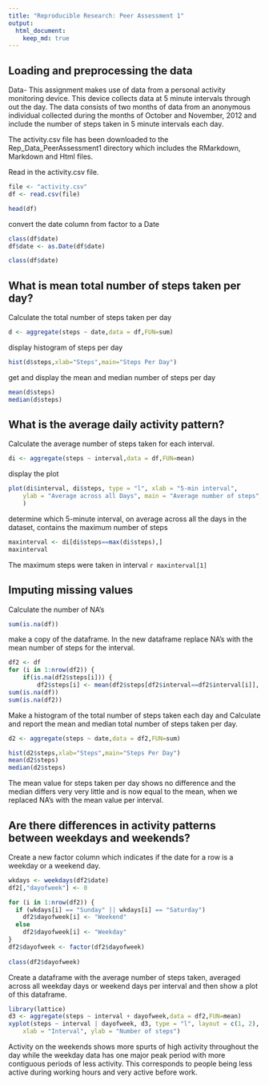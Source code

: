 ```yaml
---
title: "Reproducible Research: Peer Assessment 1"
output: 
  html_document:
    keep_md: true
---
```



## Loading and preprocessing the data

Data- 
This assignment makes use of data from a personal activity monitoring device. This device collects data at 5 minute intervals through out the day. The data consists of two months of data from an anonymous individual collected during the months of October and November, 2012 and include the number of steps taken in 5 minute intervals each day.

The activity.csv file has been downloaded to the Rep_Data_PeerAssessment1 directory which includes the RMarkdown, Markdown and Html files.

Read in the activity.csv file. 

```r
file <- "activity.csv"
df <- read.csv(file)

head(df)
```

convert the date column from  factor to a Date

``` r
class(df$date)
df$date <- as.Date(df$date)

class(df$date)
```

## What is mean total number of steps taken per day?

Calculate the total number of steps taken per day

```r
d <- aggregate(steps ~ date,data = df,FUN=sum)

```

display histogram of steps per day
```r

hist(d$steps,xlab="Steps",main="Steps Per Day")
```

get and display the mean and median number of steps per day

```r
mean(d$steps)
median(d$steps)
```
## What is the average daily activity pattern?

Calculate the average number of steps taken for each interval.
```r

di <- aggregate(steps ~ interval,data = df,FUN=mean)
```

display the plot 

```r
plot(di$interval, di$steps, type = "l", xlab = "5-min interval", 
    ylab = "Average across all Days", main = "Average number of steps", 
    )

```


determine which 5-minute interval, on average across all the days in the dataset, contains the maximum number of steps


```r

maxinterval <- di[di$steps==max(di$steps),]
maxinterval
```
The maximum steps were taken in interval `r maxinterval[1]`



## Imputing missing values

Calculate the number of NA's

```r
sum(is.na(df))
```
make a copy of the dataframe. In the new dataframe replace NA's with the mean number of steps for the interval.

```r
df2 <- df
for (i in 1:nrow(df2)) { 
    if(is.na(df2$steps[i])) { 
        df2$steps[i] <- mean(df2$steps[df2$interval==df2$interval[i]], na.rm=TRUE) } }
sum(is.na(df))
sum(is.na(df2))
```

Make a histogram of the total number of steps taken each day and Calculate and report the mean and median total number of steps taken per day.

```r

d2 <- aggregate(steps ~ date,data = df2,FUN=sum)

hist(d2$steps,xlab="Steps",main="Steps Per Day")
mean(d2$steps)
median(d2$steps)


```        
The mean value for steps taken per day shows no difference and the median differs very very little and is now equal to the mean, when we replaced NA's with the mean value per interval.

## Are there differences in activity patterns between weekdays and weekends?

Create a new factor column which indicates if the date for a row is a weekday or a weekend day.

```r

wkdays <- weekdays(df2$date)
df2[,"dayofweek"] <- 0

for (i in 1:nrow(df2)) { 
  if (wkdays[i] == "Sunday" || wkdays[i] == "Saturday") 
    df2$dayofweek[i] <- "Weekend"
  else
    df2$dayofweek[i] <- "Weekday"
}
df2$dayofweek <- factor(df2$dayofweek)
 
class(df2$dayofweek)

```

Create a dataframe with the average number of steps taken, averaged across all weekday days or weekend days per interval and then show a plot of this dataframe.

```r
library(lattice)
d3 <- aggregate(steps ~ interval + dayofweek,data = df2,FUN=mean)
xyplot(steps ~ interval | dayofweek, d3, type = "l", layout = c(1, 2), 
    xlab = "Interval", ylab = "Number of steps")
```

Activity on the weekends shows more spurts of high activity throughout the day while the weekday data has one major peak period with more contiguous periods of less activity. This corresponds to people being less active during working hours and very active before work.


